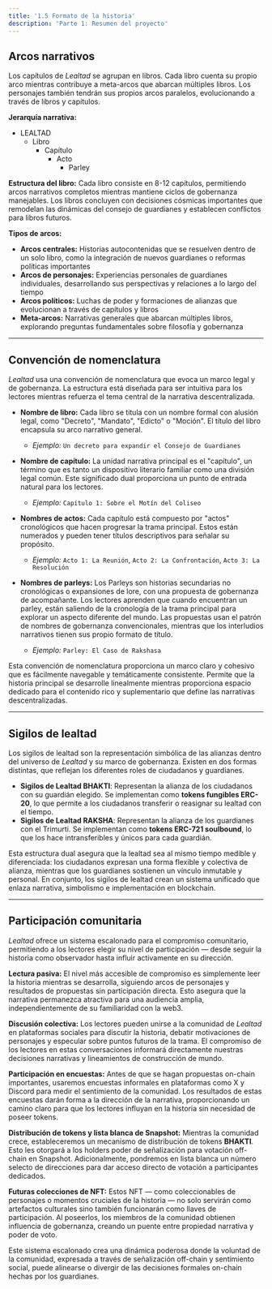 ```yaml
---
title: '1.5 Formato de la historia'
description: 'Parte 1: Resumen del proyecto'
---
```


## Arcos narrativos

Los capítulos de *Lealtad* se agrupan en libros. Cada libro cuenta su propio arco mientras contribuye a meta-arcos que abarcan múltiples libros. Los personajes también tendrán sus propios arcos paralelos, evolucionando a través de libros y capítulos.

**Jerarquía narrativa:**
- LEALTAD  
  - Libro  
    - Capítulo  
      - Acto 
        - Parley

**Estructura del libro:** Cada libro consiste en 8-12 capítulos, permitiendo arcos narrativos completos mientras mantiene ciclos de gobernanza manejables. Los libros concluyen con decisiones cósmicas importantes que remodelan las dinámicas del consejo de guardianes y establecen conflictos para libros futuros.

**Tipos de arcos:**
- **Arcos centrales:** Historias autocontenidas que se resuelven dentro de un solo libro, como la integración de nuevos guardianes o reformas políticas importantes
- **Arcos de personajes:** Experiencias personales de guardianes individuales, desarrollando sus perspectivas y relaciones a lo largo del tiempo
- **Arcos políticos:** Luchas de poder y formaciones de alianzas que evolucionan a través de capítulos y libros
- **Meta-arcos:** Narrativas generales que abarcan múltiples libros, explorando preguntas fundamentales sobre filosofía y gobernanza

---

## Convención de nomenclatura

*Lealtad* usa una convención de nomenclatura que evoca un marco legal y de gobernanza. La estructura está diseñada para ser intuitiva para los lectores mientras refuerza el tema central de la narrativa descentralizada.

* **Nombre de libro:** Cada libro se titula con un nombre formal con alusión legal, como "Decreto", "Mandato", "Edicto" o "Moción". El título del libro encapsula su arco narrativo general.
    * *Ejemplo:* `Un decreto para expandir el Consejo de Guardianes`

* **Nombre de capítulo:** La unidad narrativa principal es el "capítulo", un término que es tanto un dispositivo literario familiar como una división legal común. Este significado dual proporciona un punto de entrada natural para los lectores.
    * *Ejemplo:* `Capítulo 1: Sobre el Motín del Coliseo`

* **Nombres de actos:** Cada capítulo está compuesto por "actos" cronológicos que hacen progresar la trama principal. Estos están numerados y pueden tener títulos descriptivos para señalar su propósito.
    * *Ejemplo:* `Acto 1: La Reunión`, `Acto 2: La Confrontación`, `Acto 3: La Resolución`

* **Nombres de parleys:** Los Parleys son historias secundarias no cronológicas o expansiones de lore, con una propuesta de gobernanza de acompañante. Los lectores aprenden que cuando encuentran un parley, están saliendo de la cronología de la trama principal para explorar un aspecto diferente del mundo. Las propuestas usan el patrón de nombres de gobernanza convencionales, mientras que los interludios narrativos tienen sus propio formato de título.
    * *Ejemplo:* `Parley: El Caso de Rakshasa`

Esta convención de nomenclatura proporciona un marco claro y cohesivo que es fácilmente navegable y temáticamente consistente. Permite que la historia principal se desarrolle linealmente mientras proporciona espacio dedicado para el contenido rico y suplementario que define las narrativas descentralizadas.

---

## Sigilos de lealtad

Los sigilos de lealtad son la representación simbólica de las alianzas dentro del universo de *Lealtad* y su marco de gobernanza. Existen en dos formas distintas, que reflejan los diferentes roles de ciudadanos y guardianes.

* **Sigilos de Lealtad BHAKTI**: Representan la alianza de los ciudadanos con su guardián elegido. Se implementan como **tokens fungibles ERC-20**, lo que permite a los ciudadanos transferir o reasignar su lealtad con el tiempo.
* **Sigilos de Lealtad RAKSHA**: Representan la alianza de los guardianes con el Trimurti. Se implementan como **tokens ERC-721 soulbound**, lo que los hace intransferibles y únicos para cada guardián.

Esta estructura dual asegura que la lealtad sea al mismo tiempo medible y diferenciada: los ciudadanos expresan una forma flexible y colectiva de alianza, mientras que los guardianes sostienen un vínculo inmutable y personal. En conjunto, los sigilos de lealtad crean un sistema unificado que enlaza narrativa, simbolismo e implementación en blockchain.

---

## Participación comunitaria

*Lealtad* ofrece un sistema escalonado para el compromiso comunitario, permitiendo a los lectores elegir su nivel de participación — desde seguir la historia como observador hasta influir activamente en su dirección.

**Lectura pasiva:** El nivel más accesible de compromiso es simplemente leer la historia mientras se desarrolla, siguiendo arcos de personajes y resultados de propuestas sin participación directa. Esto asegura que la narrativa permanezca atractiva para una audiencia amplia, independientemente de su familiaridad con la web3.

**Discusión colectiva:** Los lectores pueden unirse a la comunidad de *Lealtad* en plataformas sociales para discutir la historia, debatir motivaciones de personajes y especular sobre puntos futuros de la trama. El compromiso de los lectores en estas conversaciones informará directamente nuestras decisiones narrativas y lineamientos de construcción de mundo.

**Participación en encuestas:** Antes de que se hagan propuestas on-chain importantes, usaremos encuestas informales en plataformas como X y Discord para medir el sentimiento de la comunidad. Los resultados de estas encuestas darán forma a la dirección de la narrativa, proporcionando un camino claro para que los lectores influyan en la historia sin necesidad de poseer tokens.

**Distribución de tokens y lista blanca de Snapshot:** Mientras la comunidad crece, estableceremos un mecanismo de distribución de tokens **BHAKTI**. Esto les otorgará a los holders poder de señalización para votación off-chain en Snapshot. Adicionalmente, pondremos en lista blanca un número selecto de direcciones para dar acceso directo de votación a participantes dedicados.

**Futuras colecciones de NFT:** Estos NFT — como coleccionables de personajes o momentos cruciales de la historia — no solo servirán como artefactos culturales sino también funcionarán como llaves de participación. Al poseerlos, los miembros de la comunidad obtienen influencia de gobernanza, creando un puente entre propiedad narrativa y poder de voto.

Este sistema escalonado crea una dinámica poderosa donde la voluntad de la comunidad, expresada a través de señalización off-chain y sentimiento social, puede alinearse o divergir de las decisiones formales on-chain hechas por los guardianes.
